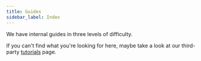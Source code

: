```yaml
---
title: Guides
sidebar_label: Index
---
```


We have internal guides in three levels of difficulty.

If you can't find what you're looking for here, maybe take a look at our third-party [tutorials](/tutorials) page.
